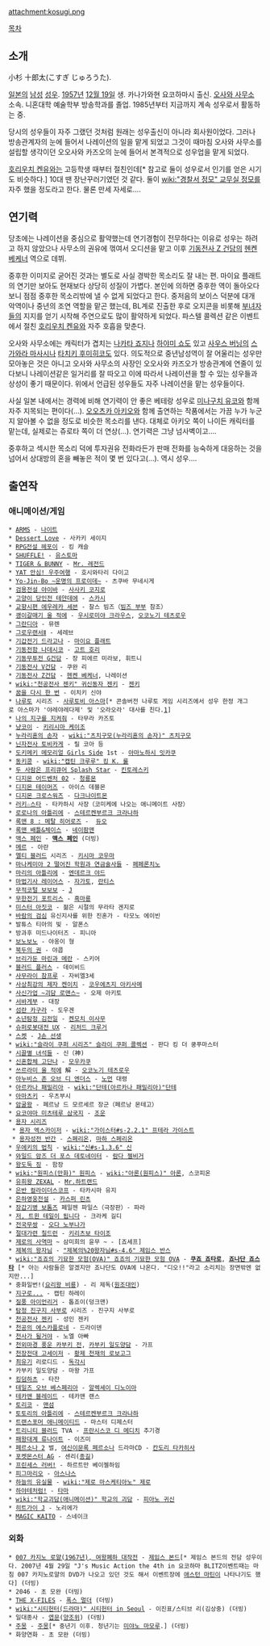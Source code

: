 attachment:kosugi.png

[[목차]]

== 소개 ==
小杉 十郎太(こすぎ じゅろうた).

[[일본]]의 [[남성]] [[성우#s-1|성우]]. [[1957년]] [[12월 19일]] 생. 카나가와현 요코하마시 출신. [[오사와 사무소]] 소속. 니혼대학 예술학부 방송학과를 졸업. 1985년부터 지금까지 계속 성우로서 활동하는 중.

당시의 성우들이 자주 그랬던 것처럼 원래는 성우출신이 아니라 회사원이었다. 그러나 방송관계자의 눈에 들어서 나레이션의 일을 맡게 되었고 그것이 때마침 오사와 사무소를 설립할 생각이던 오오사와 카즈오의 눈에 들어서 본격적으로 성우업을 맡게 되었다.

[[호리우치 켄유]]와는 고등학생 때부터 절친인데[* 참고로 둘이 성우로서 인기를 얻은 시기도 비슷하다.] 10대 땐 장난꾸러기였던 것 같다. 둘이 [[wiki:"경찰서 정모" 교무실 정모]]를 자주 했을 정도라고 한다. 물론 만세 자세로….

== 연기력 ==
당초에는 나레이션을 중심으로 활약했는데 연기경험이 전무하다는 이유로 성우는 하려고 하지 않았으나 사무소의 권유에 꺾여서 오디션을 맡고 이후 [[기동전사 Z 건담]]의 [[헨켄 베케너]] 역으로 데뷔.

중후한 이미지로 굳어진 것과는 별도로 사실 경박한 목소리도 잘 내는 편. 마이요 플래트의 연기만 보아도 현재보다 상당히 성질이 가볍다. 본인에 의하면 중후한 역이 돌아오다 보니 점점 중후한 목소리밖에 낼 수 없게 되었다고 한다. 중저음의 보이스 덕분에 대개 악역이나 중년의 조연 역할을 맡곤 했는데, BL계로 진출한 후로 오지콘을 비롯해 [[부녀자]]들의 지지를 얻기 시작해 주연으로도 많이 활약하게 되었다. 파스텔 콜렉션 같은 이벤트에서 절친 [[호리우치 켄유]]와 자주 호흡을 맞춘다.

오사와 사무소에는 캐릭터가 겹치는 [[나카타 죠지]]나 [[하야미 쇼]]도 있고 [[사우스 버닝]]의 [[스가와라 마사시]]나 [[타치키 후미히코]]도 있다. 의도적으로 중년남성역이 잘 어울리는 성우만 모아놓은 것은 아니고 오사와 사무소의 사장인 오오사와 카즈오가 방송관계에 연줄이 있다보니 나레이션같은 일거리를 잘 따오고 이에 따라서 나레이션을 할 수 있는 성우들과 상성이 좋기 때문이다. 위에서 언급된 성우들도 자주 나레이션을 맡는 성우들이다.

사실 일본 내에서는 경력에 비해 연기력이 안 좋은 베테랑 성우로 [[미나구치 유코]]와 함께 자주 지목되는 편이다(…). [[오오츠카 아키오]]와 함께 출연하는 작품에서는 가끔 누가 누군지 알아볼 수 없을 정도로 비슷한 목소리를 낸다. 대체로 아키오 쪽이 나이든 캐릭터를 맡는데, 실제로는 쥬로타 쪽이 더 연상(...). 연기력은 그냥 넘사벽이고….

중후하고 섹시한 목소리 덕에 투자권유 전화라든가 판매 전화를 능숙하게 대응하는 것을 넘어서 상대방의 혼을 빼놓은 적이 몇 번 있다고(…). 역시 성우….

== 출연작 ==
=== 애니메이션/게임 ===
 * [[ARMS]] - [[나이트]]
 * [[Dessert Love]] - 사카키 세이지
 * [[RPG전설 헤포이]] - 킹 캐슬
 * [[SHUFFLE!]] - [[유스토마]]
 * [[TIGER & BUNNY]] - [[Mr. 레전드]]
 * [[YAT 안심! 우주여행]] - 호시와타리 다이고
 * [[Yo-Jin-Bo ~운명의 프로이데~]] - 츠쿠바 무네시게
 * [[검용전설 야이바]] - [[사사키 코지로]]
 * [[고양이 당인전 테얀데에]] - [[고양이 당인전 테얀데에#s-3.2|스카시]]
 * [[교향시편 에우레카 세븐]] - 찰스 빔즈（[[빔즈 부부]] 참조）
 * [[괭이갈매기 울 적에]] - [[우시로미야 크라우스]], [[오코노기 테츠로우]]
 * [[그란디아]] - 뮤렌
 * [[그로우랜서Ⅱ]] - 세레브
 * [[기갑전기 드라고나]] - [[마이요 플래트]]
 * [[기동전함 나데시코]] - [[고트 호리]]
 * [[기동무투전 G건담]] - 장 피에르 미라보, 휘트니
 * [[기동전사 V건담]] - 쿠완 리
 * [[기동전사 Z건담]] - [[헨켄 베케너]], 나레이션
 * [[wiki:"천공전사 젠키" 귀신동자 젠키]] - [[천공전사 젠키#s-3|젠키]]
 * [[꿈을 다시 한 번]] - 이치키 신야
 * [[나루토#s-2|나루토]] 시리즈 - [[사루토비 아스마]][* 콘솔버전 나루토 게임 시리즈에서 성우 한정 개그로 아스마가 '야레야레다제' 및 '오라오라' 대사를 친다.[http://youtu.be/jCfAhL-cS_M?t=20m44s|20분44초부터]]
 * [[나의 지구를 지켜줘]] - 타무라 카즈토
 * [[냥코이]] - [[키리시마 케이조]]
 * [[누라리횬의 손자]] - [[wiki:"츠치구모(누라리횬의 손자)" 츠치구모]]
 * [[닌자전사 토비카게]] - 릴 코아 등
 * [[도키메키 메모리얼 Girls Side]] 1st - [[아마노하시 잇카쿠]]
 * [[동키콩]] - [[wiki:"캡틴 크루루" 킹 K. 룰]]
 * [[두 사람은 프리큐어 Splash Star]] - [[킨토레스키]]
 * [[파워 디지몬|디지몬 어드벤처 02]] - [[청룡몬]]
 * [[디지몬 테이머즈]] - 아이스 데블몬
 * [[디지몬 크로스워즈]] - [[다크나이트몬]]
 * [[러키☆스타]] - 타카하시 사장（코미케에 나오는 애니메이트 사장）
 * [[로로나의 아틀리에]] - [[스테르켄부르크 크라나하]]
 * [[록맨 8 : 메탈 히어로즈]] -  [[듀오]]
 * [[록맨 배틀&체이스]] - [[네이팜맨]]
 * [[맥스 페인]] - '''[[맥스 페인]]''' (더빙)
 * [[메르]] - 아란
 * [[멜티 블러드]] 시리즈 - [[키시마 코우마]]
 * [[마나케미아 2 떨어진 학원과 연금술사들]] - [[페페론치노]]
 * [[마리의 아틀리에]] - [[엔데르크 야드]]
 * [[마법기사 레이어스]] - [[마법기사 레이어스/기타 등장인물#s-1.4|자가토]], [[마법기사 레이어스/기타 등장인물#s-1.10|란티스]]
 * [[무적코털 보보보]] - [[J]]
 * [[무한전기 포트리스]] - [[흑마룡]]
 * [[미스터 아짓코]] - 젊은 시절의 무라타 겐지로
 * [[바람의 검심]] 유신지사를 위한 진혼가 - 타모노 에이빈
 * 발튜스 티아의 빛 - 알폰스
 * 방과후 미드나이터즈 - 피니아
 * [[보노보노]] - 야옹이 형
 * [[북두의 권]] - 야콥
 * [[브리가둔 마린과 메란]] - 스키어
 * [[블러드 플러스]] - 데이비드
 * [[사무라이 참프루]] - 자비엘3세
 * [[사상최강의 제자 켄이치]] - [[코우에츠지 아키사메]]
 * [[사신가업 ~괴담 로맨스~]] - 오제 아키토
 * [[서바게부]] - 대장
 * [[섬란 카구라]] - 도우겐
 * [[소년탐정 김전일]] - [[켄모치 이사무]]
 * [[슈퍼로봇대전 UX]] - [[리처드 크루거]]
 * [[스켓]] - [[J손 선생]]
 * [[wiki:"슬라이 쿠퍼 시리즈" 슬라이 쿠퍼 콜렉션]] - 판다 킹 더 쿵푸마스터
 * [[시끌별 녀석들]] - 신（神)
 * [[신혼합체 고단나]] - [[모우카쿠]]
 * [[쓰르라미 울 적에]] 解 - [[오코노기 테츠로우]]
 * [[아누비스 존 오브 디 엔더스]] - [[노먼]] 대령
 * [[아르카나 패밀리아]] - [[wiki:"단테(아르카나 패밀리아)"단테]]
 * [[아마츠키]] - 우츠부시
 * [[암굴왕]] - 페르낭 드 모르세르 장군（페르낭 몬테고）
 * [[요코야마 미츠테루 삼국지]] - [[조운/기타 창작물#s-2.8|조운]]
 * [[용자 시리즈]]
  * [[용자 엑스카이저]] - [[wiki:"가이스터#s-2.2.1" 프테라 가이스트]]
  * [[용자성전 반간]] - [[스페리온]], [[마하 스페리온]]
 * [[우에키의 법칙]] - [[wiki:"신#s-1.3.6" 신]]
 * [[와일드 암즈 더 포스 데토네이터]] - [[람다 젤비거]]
 * [[왕도둑 징]] - 함장
 * [[wiki:"원피스(만화)" 원피스]] - [[wiki:"아론(원피스)" 아론]], 스코피온
 * [[유희왕 ZEXAL]] - [[Mr.하트랜드]]
 * [[은반 컬라이더스코프]] - 타카시마 유지
 * [[은하영웅전설]] - [[카스퍼 린츠]]
 * [[장갑기병 보톰즈]] 페일젠 파일스（극장판）- 파라
 * [[저, 트윈 테일이 됩니다]] - 크라케 길디
 * [[전국무쌍]] - [[오다 노부나가]]
 * [[절대가련 칠드런]] - [[키리츠보 타이조]]
 * [[제로의 사역마]] ~ 삼미희의 윤무 ~ - [죠세프]
 * [[제복의 왕자님]] - [["제복의%20왕자님#s-4.6" 제임스 반스]]
 * [[wiki:"죠죠의 기묘한 모험(OVA)" 죠죠의 기묘한 모험 OVA]] - '''[[쿠죠 죠타로]]''', '''[[죠나단 죠스타]]''' [* 아는 사람들은 알겠지만 죠나단도 OVA에 나온다. "디오!!"라고 소리치는 장면밖엔 없지만...]
 * 중화일번!([[요리왕 비룡]]) - 리 제독([[원조대인]])
 * [[지구로...]] - 캡틴 하레이
 * [[질풍 아이언리거]] - 톱죠이(덩크맨)
 * [[탐정 진구지 사부로]] 시리즈 - 진구지 사부로
 * [[천공전사 젠키]] - 성인 젠키
 * [[천공의 에스카플로네]] - 드라이덴
 * [[천사가 될거야]] - 노엘 아빠
 * [[천외마경 풍운 카부키 전]], [[카부키 일도양담]] - 가프
 * [[천장전대 고세이저]] - [[황제 천재의 로보고그]] 
 * [[최유기]] 리로디드 - [[독각시]]
 * 카부키 일도양담 - 마왕 가프
 * [[킹덤하츠]] - 타잔
 * [[테일즈 오브 베스페리아]] - [[알렉세이 디노이아]]
 * [[테카맨 블레이드]] - 테카맨 랜스
 * [[토리코#s-1|토리코]] - [[맨섬]]
 * [[토토리의 아틀리에]] - [[스테르켄부르크 크라나하]]
 * [[트랜스포머 애니메이티드]] - 마스터 디제스터
 * [[트리니티 블러드]] TVA - [[프란시스코 디 메디치]] 추기경
 * [[패왕대계 류나이트]] - 이즈미
 * [[페르소나 2]] 벌, [[여신이문록 페르소나]] 드라마CD - [[칸도리 타카히사]]
 * [[포켓몬스터 AG]] - 센리([[종길]])
 * [[프린세스 러버!]] - 하르트만 베이젤하임
 * [[피그마리오]] - [[아스나스]]
 * [[하늘의 유실물]] - [[wiki:"제로 마스케티아노" 제로]]
 * [[하야테처럼!]] - [[타마]]
 * [[wiki:"학교괴담(애니메이션)" 학교의 괴담]] - [[피아노 귀신]]
 * [[히트가이 J]] - 노리에가
 * [[MAGIC KAITO]] - 스네이크

=== 외화 ===
 * [[카지노 로얄#s-2|007 카지노 로얄(1967년), 여왕폐하 대작전]] - [[제임스 본드]][* 제임스 본드의 전담 성우이다. 2007년 4월 29일 "J's Music Action the 4th in 요코하마 BLITZ이벤트때는 마침 007 카지노로얄의 DVD가 나오고 있던 것도 해서 이벤트장에 [[애스턴 마틴]]이 나타나기도 했다] (더빙)
 * 2046 - 초 모완 (더빙)
 * [[THE X-FILES]] - [[폭스 멀더]] (더빙)
 * [[wiki:"시티헌터(드라마)" 시티헌터 in Seoul]] - 이진표/스티브 리(김상중) (더빙)
 * 일대종사 - [[엽문#s-1|엽문]]([[양조위]]) (더빙)
 * [[주몽(드라마)|주몽]] - [[동명성왕|주몽]][* 중년기 이후. 청년기는 [[미야노 마모루]].] (더빙)
 * 화양연화 - 초 모완 (더빙)
